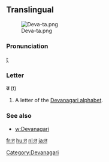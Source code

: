 ==Translingual==
[[File:Deva-ta.png|thumb]]

===Pronunciation===
t̪

===Letter===
'''त''' (t)

# A letter of the [[Devanagari alphabet]].

===See also===
* [[w:Devanagari]]

[[Category:Devanagari]]

[[fr:त]]
[[hu:त]]
[[nl:त]]
[[ja:त]]